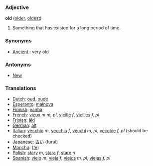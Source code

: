 === Adjective ===

'''old''' ([[older]], [[oldest]])

#Something that has existed for a long period of time.

===Synonyms===

*[[Ancient]] : very old

===Antonyms===

*[[New]]

=== Translations ===
*[[Dutch]]: [[oud]], [[oude]]
*[[Esperanto]]: [[malnova]]
*[[Finnish]]: [[vanha]]
*[[French]]: [[vieux]] ''m'' ''m, pl'', [[vieille]] ''f'', [[vieilles]] ''f, pl''
*[[Frisian]]: [[âld]]
*[[German]]: [[alt]]
*[[Italian]]: [[vecchio]] ''m'', [[vecchia]] ''f'', [[vecchi]] ''m, pl'', [[vecchie]] ''f, pl'' (should be checked)
*[[Japanese]]: [[古い]] (furui)
*[[Manchu]]: ([[fe]])
*[[Polish]]: [[stary]] ''m'', [[stara]] ''f'', [[stare]] ''n''
*[[Spanish]]: [[viejo]] ''m'', [[vieja]] ''f'', [[viejos]] ''m, pl'', [[viejas]] ''f, pl''